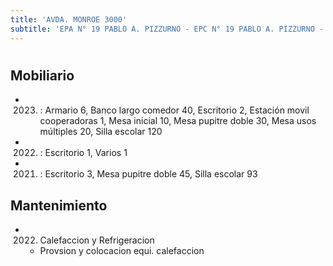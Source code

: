 ```yaml
---
title: 'AVDA. MONROE 3000'
subtitle: 'EPA N° 19 PABLO A. PIZZURNO - EPC N° 19 PABLO A. PIZZURNO - JIN C (EPCJS 19/10°) [S]'
---
```


#


## Mobiliario

*  (2023) : Armario 6, Banco largo comedor 40, Escritorio 2, Estación movil cooperadoras 1, Mesa inicial 10, Mesa pupitre doble 30, Mesa usos múltiples 20, Silla escolar 120 

*  (2022) : Escritorio 1, Varios 1 

*  (2021) : Escritorio 3, Mesa pupitre doble 45, Silla escolar 93 





## Mantenimiento

*  (2022) Calefaccion y Refrigeracion 
    + Provsion y colocacion equi. calefaccion




